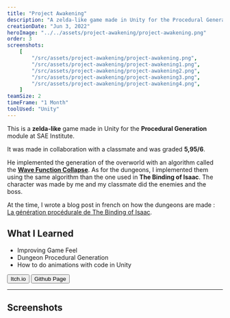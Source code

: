 ```yaml
---
title: "Project Awakening"
description: "A zelda-like game made in Unity for the Procedural Generation module at SAE Institute."
creationDate: "Jun 3, 2022"
heroImage: "../../assets/project-awakening/project-awakening.png"
order: 3
screenshots:
    [
        "/src/assets/project-awakening/project-awakening.png",
        "/src/assets/project-awakening/project-awakening1.png",
        "/src/assets/project-awakening/project-awakening2.png",
        "/src/assets/project-awakening/project-awakening3.png",
        "/src/assets/project-awakening/project-awakening4.png",
    ]
teamSize: 2
timeFrame: "1 Month"
toolUsed: "Unity"
---
```



This is a **zelda-like** game made in Unity for the **Procedural Generation** module at SAE Institute.

It was made in collaboration with a classmate and was graded **5,95/6**.

He implemented the generation of the overworld with an algorithm called the [**Wave Function Collapse**](https://en.wikipedia.org/wiki/Wave_function_collapse#Use_in_procedural_generation).
As for the dungeons, I implemented them using the same algorithm than the one used in **The Binding of Isaac**.
The character was made by me and my classmate did the enemies and the boss.

At the time, I wrote a blog post in french on how the dungeons are made : [La génération procédurale de The Binding of Isaac](https://blog.stowy.ch/posts/isaac-proc-gen).

## What I Learned

- Improving Game Feel
- Dungeon Procedural Generation
- How to do animations with code in Unity

<div class="flex">
	<Button href="https://stowy.itch.io/project-awakening">Itch.io</Button>
	<Button href="https://github.com/St0wy/GPR4400-ProjectAwakening">
		Github Page
	</Button>
</div>

---

## Screenshots


<ScreenshotList screenshots={frontmatter.screenshots} />
